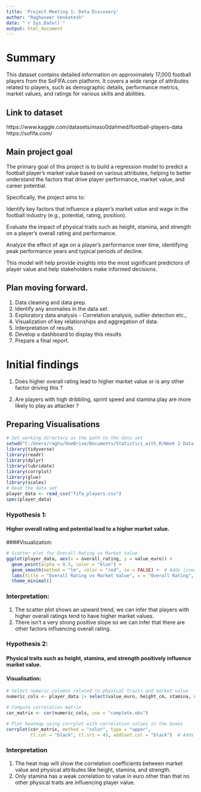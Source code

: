 ```yaml
---
title: 'Project Meeting 1: Data Discovery'
author: "Raghuveer Venkatesh"
date: "`r Sys.Date()`"
output: html_document
---
```


# Summary

This dataset contains detailed information on approximately 17,000 football players from the SoFIFA.com platform. It covers a wide range of attributes related to players, such as demographic details, performance metrics, market values, and ratings for various skills and abilities.

## Link to dataset

https://www.kaggle.com/datasets/maso0dahmed/football-players-data 
https://sofifa.com/ 

## Main project goal
The primary goal of this project is to build a regression model to predict a football player’s market value based on various attributes, helping to better understand the factors that drive player performance, market value, and career potential.

Specifically, the project aims to:

Identify key factors that influence a player's market value and wage in the football industry (e.g., potential, rating, position).

Evaluate the impact of physical traits such as height, stamina, and strength on a player’s overall rating and performance.

Analyze the effect of age on a player's performance over time, identifying peak performance years and typical periods of decline.

This model will help provide insights into the most significant predictors of player value and help stakeholders make informed decisions.


## Plan moving forward.
1. Data cleaning and data prep.
2. Identify any anomalies in the data set.
3. Exploratory data analysis - Correlation analysis, outlier detection etc.,
4. Visualization of key relationships and aggregation of data.
5. Interpretation of results.
6. Develop a dashboard to display this results 
7. Prepare a final report.

# Initial findings

1. Does higher overall rating lead to higher market value or is any other factor driving this ?

2. Are players with high dribbling, sprint speed and stamina play are more likely to play as attacker ?

## Preparing Visualisations

```r
# Set working directory as the path to the data set
setwd("C:/Users/raghu/OneDrive/Documents/Statistics_with_R/Week 2 Data Dive")
library(tidyverse)
library(readr)
library(dplyr)
library(lubridate)
library(corrplot)
library(glue)
library(scales)
# Read the data set
player_data <- read_csv("fifa_players.csv")
spec(player_data)

```
### Hypothesis 1:

#### Higher overall rating and potential lead to a higher market value.


####Visualization:

```r
# Scatter plot for Overall Rating vs Market Value
ggplot(player_data, aes(x = overall_rating, y = value_euro)) +
  geom_point(alpha = 0.5, color = "blue") +
  geom_smooth(method = "lm", color = "red", se = FALSE) +  # Adds linear trend line
  labs(title = "Overall Rating vs Market Value", x = "Overall Rating", y = "Market Value (Euro)") +
  theme_minimal()

```
### Interpretation:
1. The scatter plot shows an upward trend, we can infer that players with higher overall ratings tend to have higher market values.
2. There isn't a very strong positive slope so we can infer that there are other factors influencing overall rating.


### Hypothesis 2:
#### Physical traits such as height, stamina, and strength positively influence market value.

#### Visualisation:

```r
# Select numeric columns related to physical traits and market value
numeric_cols <- player_data |> select(value_euro, height_cm, stamina, strength)

# Compute correlation matrix
cor_matrix <- cor(numeric_cols, use = "complete.obs")

# Plot heatmap using corrplot with correlation values in the boxes
corrplot(cor_matrix, method = "color", type = "upper", 
         tl.col = "black", tl.srt = 45, addCoef.col = "black")  # Adds correlation values in boxes

```

### Interpretation

1. The heat map will show the correlation coefficients between market value and physical attributes like height, stamina, and strength.
2. Only stamina has a weak correlation to value in euro other than that no other physical traits are influencing player value.